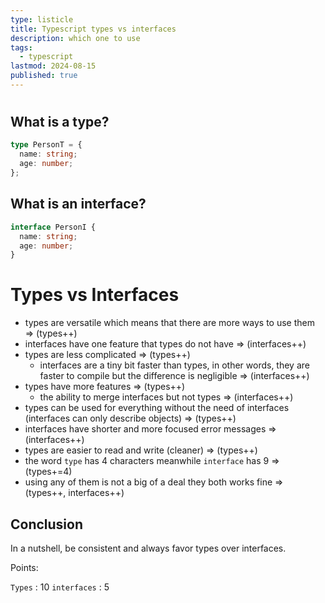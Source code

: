 ```yaml
---
type: listicle
title: Typescript types vs interfaces
description: which one to use
tags:
  - typescript
lastmod: 2024-08-15
published: true
---
```


#

## What is a type?

```ts
type PersonT = {
  name: string;
  age: number;
};
```

## What is an interface?

```ts
interface PersonI {
  name: string;
  age: number;
}
```

# Types vs Interfaces

- types are versatile which means that there are more ways to use them => (types++)
- interfaces have one feature that types do not have => (interfaces++)
- types are less complicated => (types++)
  - interfaces are a tiny bit faster than types, in other words, they are faster to compile but the difference is negligible => (interfaces++)
- types have more features => (types++)
  - the ability to merge interfaces but not types => (interfaces++)
- types can be used for everything without the need of interfaces (interfaces can only describe objects) => (types++)
- interfaces have shorter and more focused error messages => (interfaces++)
- types are easier to read and write (cleaner) => (types++)
- the word `type` has 4 characters meanwhile `interface` has 9 => (types+=4)
- using any of them is not a big of a deal they both works fine => (types++, interfaces++)

## Conclusion

In a nutshell, be consistent and always favor types over interfaces.

Points:

`Types` : 10
`interfaces` : 5
